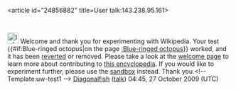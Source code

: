<article id="24856882" title=User talk:143.238.95.161>
	<talkpage id="24856882" title="User talk:143.238.95.161">

[[File:Information.svg|25px]] Welcome and thank you for experimenting with Wikipedia. Your test {{#if:Blue-ringed octopus|on the page [[:Blue-ringed octopus]]}} worked, and it has been [[Help:Reverting|reverted]] or removed. Please take a look at the [[Wikipedia:Introduction|welcome page]] to learn more about contributing to [[Wikipedia|this encyclopedia]]. If you would like to experiment further, please use the [[Wikipedia:Sandbox|sandbox]] instead. Thank you.&lt;!-- Template:uw-test1 --&gt; [[User:Diagonalfish|Diagonalfish]] ([[User talk:Diagonalfish|talk]]) 04:45, 27 October 2009 (UTC)
	</talkpage>
</article>
